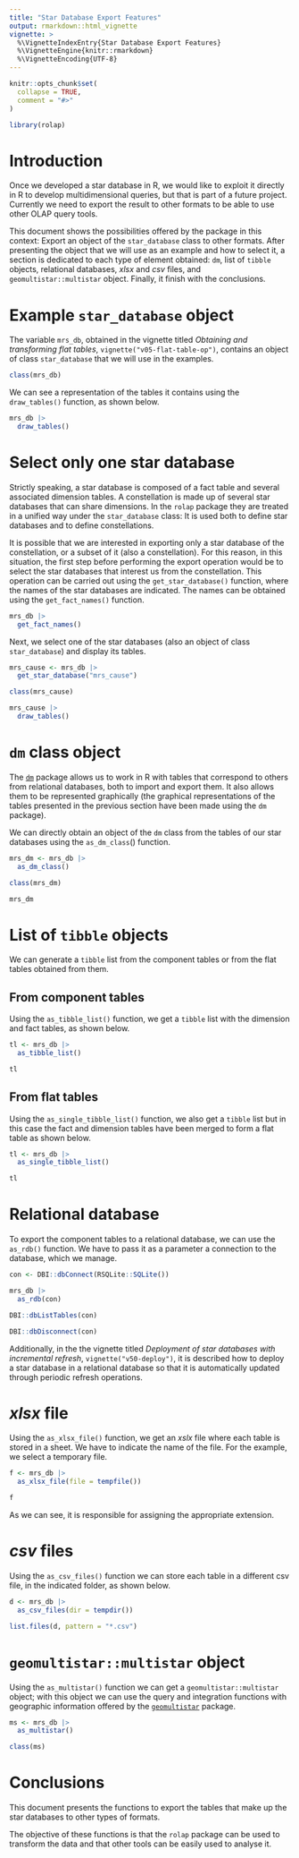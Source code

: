 ---
title: "Star Database Export Features"
output: rmarkdown::html_vignette
vignette: >
  %\VignetteIndexEntry{Star Database Export Features}
  %\VignetteEngine{knitr::rmarkdown}
  %\VignetteEncoding{UTF-8}
---

```{r, include = FALSE}
knitr::opts_chunk$set(
  collapse = TRUE,
  comment = "#>"
)
```

```{r setup, echo = FALSE, message=FALSE}
library(rolap)
```

# Introduction

Once we developed a star database in R, we would like to exploit it directly in R to develop multidimensional queries, but that is part of a future project. Currently we need to export the result to other formats to be able to use other OLAP query tools. 

This document shows the possibilities offered by the package in this context: Export an object of the `star_database` class to other formats. After presenting the object that we will use as an example and how to select it, a section is dedicated to each type of element obtained: `dm`, list of `tibble` objects, relational databases, *xlsx* and *csv* files, and `geomultistar::multistar` object. Finally, it finish with the conclusions.

# Example `star_database` object

The variable `mrs_db`, obtained in the vignette titled *Obtaining and transforming flat tables*, `vignette("v05-flat-table-op")`, contains an object of class `star_database` that we will use in the examples.

```{r}
class(mrs_db)
```

We can see a representation of the tables it contains using the `draw_tables()` function, as shown below.

```{r}
mrs_db |>
  draw_tables()
```


# Select only one star database

Strictly speaking, a star database is composed of a fact table and several associated dimension tables. A constellation is made up of several star databases that can share dimensions. In the `rolap` package they are treated in a unified way under the `star_database` class: It is used both to define star databases and to define constellations.

It is possible that we are interested in exporting only a star database of the constellation, or a subset of it (also a constellation). For this reason, in this situation, the first step before performing the export operation would be to select the star databases that interest us from the constellation. This operation can be carried out using the `get_star_database()` function, where the names of the star databases are indicated. The names can be obtained using the `get_fact_names()` function.

```{r}
mrs_db |> 
  get_fact_names()
```

Next, we select one of the star databases (also an object of class `star_database`) and display its tables.

```{r}
mrs_cause <- mrs_db |> 
  get_star_database("mrs_cause")

class(mrs_cause)

mrs_cause |>
  draw_tables()
```


# `dm` class object

The [`dm`](https://cran.r-project.org/package=dm) package allows us to work in R with tables that correspond to others from relational databases, both to import and export them. It also allows them to be represented graphically (the graphical representations of the tables presented in the previous section have been made using the `dm` package). 

We can directly obtain an object of the `dm` class from the tables of our star databases using the `as_dm_class`() function.


```{r}
mrs_dm <- mrs_db |>
  as_dm_class()

class(mrs_dm)

mrs_dm
```


# List of `tibble` objects

We can generate a `tibble` list from the component tables or from the flat tables obtained from them.

## From component tables

Using the `as_tibble_list()` function, we get a `tibble` list with the dimension and fact tables, as shown below.

```{r}
tl <- mrs_db |>
  as_tibble_list()

tl
```


## From flat tables

Using the `as_single_tibble_list()` function, we also get a `tibble` list but in this case the fact and dimension tables have been merged to form a flat table as shown below.


```{r}
tl <- mrs_db |>
  as_single_tibble_list()

tl
```


# Relational database

To export the component tables to a relational database, we can use the `as_rdb()` function. We have to pass it as a parameter a connection to the database, which we manage.

```{r}
con <- DBI::dbConnect(RSQLite::SQLite())

mrs_db |>
  as_rdb(con)

DBI::dbListTables(con)

DBI::dbDisconnect(con)
```


Additionally, in the the vignette titled *Deployment of star databases with incremental refresh*, `vignette("v50-deploy")`, it is described how to deploy a star database in a relational database so that it is automatically updated through periodic refresh operations.


# *xlsx* file

Using the `as_xlsx_file()` function, we get an *xslx* file where each table is stored in a sheet. We have to indicate the name of the file. For the example, we select a temporary file.

```{r}
f <- mrs_db |>
  as_xlsx_file(file = tempfile())

f
```

As we can see, it is responsible for assigning the appropriate extension.

# *csv* files

Using the `as_csv_files()` function we can store each table in a different csv file, in the indicated folder, as shown below.

```{r}
d <- mrs_db |>
  as_csv_files(dir = tempdir())

list.files(d, pattern = "*.csv")
```


# `geomultistar::multistar` object

Using the `as_multistar()` function we can get a `geomultistar::multistar` object; with this object we can use the query and integration functions with geographic information offered by the [`geomultistar`](https://CRAN.R-project.org/package=geomultistar) package. 

```{r}
ms <- mrs_db |>
  as_multistar()

class(ms)
```


# Conclusions

This document presents the functions to export the tables that make up the star databases to other types of formats.

The objective of these functions is that the `rolap` package can be used to transform the data and that other tools can be easily used to analyse it.

